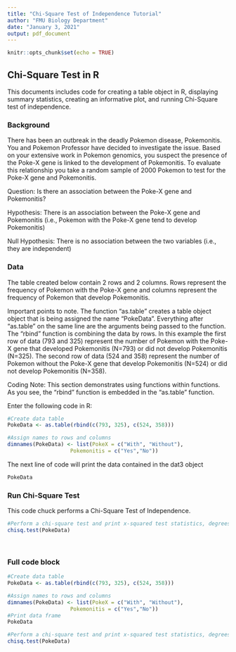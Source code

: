 ```yaml
---
title: "Chi-Square Test of Independence Tutorial"
author: "FMU Biology Department"
date: "January 3, 2021"
output: pdf_document
---
```


```r
knitr::opts_chunk$set(echo = TRUE)
```
## Chi-Square Test in R
This documents includes code for creating a table object in R, displaying summary statistics, creating an informative plot, and running Chi-Square test of independence.

### Background
There has been an outbreak in the deadly Pokemon disease, Pokemonitis. You and Pokemon Professor have decided to investigate the issue. Based on your extensive work in Pokemon genomics, you suspect the presence of the Poke-X gene is linked to the development of Pokemonitis. To evaluate this relationship you take a random sample of 2000 Pokemon to test for the Poke-X gene and Pokemonitis.

Question: Is there an association between the Poke-X gene and Pokemonitis?

Hypothesis: There is an association between the Poke-X gene and Pokemonitis (i.e., Pokemon with the Poke-X gene tend to develop Pokemonitis)

Null Hypothesis: There is no association between the two variables (i.e., they are independent)

### Data
The table created below contain 2 rows and 2 columns. Rows represent the frequency of Pokemon with the Poke-X gene and columns represent the frequency of Pokemon that develop Pokemonitis. 

Important points to note. The function "as.table" creates a table object object that is being assigned the name "PokeData". Everything after "as.table" on the same line are the arguments being passed to the function. The "rbind" function is combining the data by rows. In this example the first row of data (793 and 325) represent the number of Pokemon with the Poke-X gene that developed Pokemonitis (N=793) or did not develop Pokemonitis (N=325). The second row of data (524 and 358) represent the number of Pokemon without the Poke-X gene that develop Pokemonitis (N=524) or did not develop Pokemonitis (N=358).

Coding Note: This section demonstrates using functions within functions. As you see, the "rbind" function is embedded in the "as.table" function.

Enter the following code in R:
```r
#Create data table
PokeData <- as.table(rbind(c(793, 325), c(524, 358)))

#Assign names to rows and columns
dimnames(PokeData) <- list(PokeX = c("With", "Without"),
                    Pokemonitis = c("Yes","No"))
```

The next line of code will print the data contained in the dat3 object
```r
PokeData
```

\pagebreak
### Run Chi-Square Test
This code chuck performs a Chi-Square Test of Independence.
```r
#Perform a chi-square test and print x-squared test statistics, degrees of freedom, and  p-value
chisq.test(PokeData)
```

\  
\  

### Full code block
```r
#Create data table
PokeData <- as.table(rbind(c(793, 325), c(524, 358)))

#Assign names to rows and columns
dimnames(PokeData) <- list(PokeX = c("With", "Without"),
                    Pokemonitis = c("Yes","No"))
#Print data frame
PokeData

#Perform a chi-square test and print x-squared test statistics, degrees of freedom, and  p-value
chisq.test(PokeData)

```